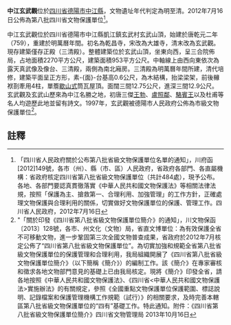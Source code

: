 
{{msg:四川省文物保護單位
|名稱 = 中江玄武觀
|編號 = 136
|圖片 = 
|級別 = S8
|分類 = 
|時代 = [[明代|明代]]至[[清代|清代]]
|地点 = [[四川省|四川省]][[德陽市|德陽市]][[中江縣|中江縣]]
|坐標 =
|登錄 = 2012年7月16日
}}
'''中江玄武觀'''位於[[四川省|四川省]][[德陽市|德陽市]][[中江縣|中江縣]]，文物遺址年代判定為明至清。2012年7月16日公佈為第八批四川省文物保護單位<ref>「四川省人民政府關於公布第八批省級文物保護單位名單的通知」，川府函[2012]149號，各市（州）、縣（市、區）人民政府，省政府各部門、各直屬機構：省政府核定四川省第八批省級文物保護單位（共計484處），現予公布。各地、各部門要認真貫徹落實《中華人民共和國文物保護法》等相關法律法規，按照「保護為主、搶救第一、合理利用、加強管理」的工作方針，正確處理文物保護與合理利用的關係，切實做好文物保護單位的保護、管理工作。四川省人民政府，2012年7月16日</ref>。

中江玄武觀位於四川省德陽市中江縣凱江鎮玄武村玄武山頂，始建於唐乾元二年（759），重建於明萬曆年間。初名為乾昌寺，宋改為大雄寺，清末改為玄武觀。現存建築僅存正殿（三清殿）。整體建築位於玄武山頂，坐東向西，呈三合院佈局，占地面積2270平方公尺，建築面積953平方公尺。中軸線上由西向東依次為露天真武像及像台、三清殿，兩側為南北廂房。三清殿為明萬曆年間所建，清代培修，建築平面呈正方形，素-{面}-台基高0.6公尺，為木結構，抬梁梁架，前後櫞袱剳牽用4柱，單簷[[歇山式|歇山式]]筒瓦屋頂。面闊三間12.75公尺，進深三間12.9公尺。玄武觀及玄武山歷來為中江名勝之地，初唐三傑[[王勃|王勃]]、[[盧照鄰|盧照鄰]]、[[駱賓王|駱賓王]]以及杜甫等名人均遊歷此地並留有詩文。1997年，玄武觀被德陽市人民政府公佈為市級文物保護單位<ref>"「關於印發《四川省第八批省級文物保護單位簡介》的通知」，川文物保函〔2013〕128號，各市、州文化（文物）局，省直文博單位：為有效保護全省不可移動文物，進一步鞏固第三次全國文物普查成果，省政府於2012年7月核定公佈了“四川省第八批省級文物保護單位”。為切實加強和規範全省第八批省級文物保護單位的保護管理和合理利用，我局組織開展了《四川省第八批省級文物保護單位簡介》（以下簡稱《簡介》）的編制工作。該《簡介》在專家審核和徵求各地文物部門意見的基礎上已由我局核定。現將《簡介》印發全省，請各地按照《中華人民共和國文物保護法》、《四川省<中華人民共和國文物保護法>實施辦法》的有關規定，參照《全國重點文物保護單位保護範圍、標誌說明、記錄檔案和保護管理機構工作規範（試行）》的相關要求，及時完善本轄區第八批省級文物保護單位的“四有”基礎工作。特此通知。附件：《四川省第八批省級文物保護單位簡介》四川省文物管理局  2013年10月16日</ref>。
==註釋==
{{reflist}}
